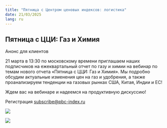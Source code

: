```yaml
---
title: "Пятница с Центром ценовых индексов: логистика"
date: 21/03/2025
lang: ru
---
```


## Пятница с ЦЦИ: Газ и Химия

Анонс для клиентов 

21 марта в 13:30 по московскому времени приглашаем наших подписчиков на ежеквартальный отчет по газу и химии на вебинар по темам нового отчета «Пятница с ЦЦИ: Газ и Химия». Мы подробно обсудим актуальные изменения цен на газ и удобрения, а также проанализируем тенденции на газовых рынках США, Китая, Индии и ЕС!

Ждем вас на вебинаре и надеемся на продуктивную дискуссию!

Регистрация [subscribe\@pbc-index.ru](mailto:subscribe@pbc-index.ru)

![](../fig/Пятница%20с%20ЦЦИ_21.03.25.png)

![](../fig/image003.jpg)
